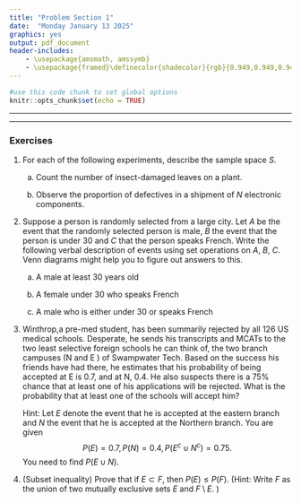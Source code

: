 ```yaml
---
title: "Problem Section 1"
date:  "Monday January 13 2025"
graphics: yes
output: pdf_document
header-includes:
    - \usepackage{amsmath, amssymb}
    - \usepackage{framed}\definecolor{shadecolor}{rgb}{0.949,0.949,0.949}
---
```


```r
#use this code chunk to set global options
knitr::opts_chunk$set(echo = TRUE)
```

* * * 

<!--- ### Instructions

Please answer the following questions in the order in which they are posed. Add a few empty lines below each and write your answers there. Focus on answering in complete sentences. You will also need scratch paper/pen to work out the answers before typing it.

For help with formatting documents in RMarkdown, please consult [R Markdown: The Definitive Guide](https://bookdown.org/yihui/rmarkdown/). Another option is to search using Google. 

--->
\begin{shaded}

\textbf{Learning Outcomes}

The problems are designed to build conceptual understanding and problem-solving skills. The emphasis is on learning to find, evaluate and build confidence.
The specific tasks include: 

   -  Describe events of interest using set notation.
     
   - Use axioms to calculate probabilities and prove further corollaries.
  
   - Back up and support work with relevant explanations


\end{shaded}


* * *

### Exercises 

1. For each of the following experiments, describe the sample space $S$.

    a. Count the number of insect-damaged leaves on a plant.
	 
    b. Observe the proportion of defectives in a shipment of $N$ electronic components. 
	

2. Suppose a person is randomly selected from a large city. Let $A$ be the event that the randomly selected person is male, $B$ the event that the person is under 30 and $C$ that the person speaks French. Write the following verbal description of events using set operations on $A$, $B$, $C$. Venn diagrams might help you to figure out answers to this.  

    a. A male at least 30 years old
	
    b. A female under 30 who speaks French
	
    c. A male who is either under 30 or speaks French


3.  Winthrop,a pre-med student, has been summarily rejected by all 126 US medical schools. Desperate,
he sends his transcripts and MCATs to the two least selective foreign schools he can think
of, the two branch campuses (N and E ) of Swampwater Tech. Based on the success his friends have had there,
he estimates that his probability of being accepted at E is 0.7, and at
N, 0.4. He also suspects there is a 75% chance that at least one of his applications
will be rejected. What is the probability that at least one of the schools will accept him?

    Hint: Let $E$ denote the event that he is accepted at the eastern branch and $N$ the event that he is accepted at the Northern branch. You are given $$P(E) = 0.7, P(N) = 0.4, P(E^c \cup N^c) = 0.75.$$ 
You need to find $P(E \cup N).$

4. (Subset inequality) Prove that if $E \subset F$, then $P(E) \leq P(F)$.   (Hint: Write $F$ as the union of two mutually exclusive sets $E$ and $F \setminus E$. )




